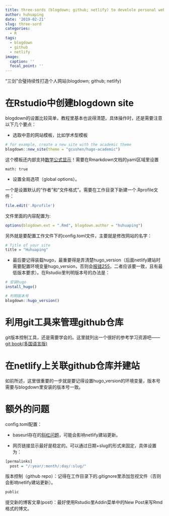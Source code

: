 ```yaml
---
title: three-sords (blogdown; github; netlify) to develole personal website
author: huhuaping
date: '2019-02-21'
slug: three-sord
categories: 
  - R
tags: 
  - blogdown
  - github
  - netlify
image:
  caption: ''
  focal_point: ''
---
```


“三剑”合璧持续性打造个人网站(blogdown; github; netlify)

# 在Rstudio中创建blogdown site

blogdown的设置比较简单，教程里基本也说得清楚。具体操作时，还是需要注意以下几个要点：

- 选取中意的网站模板，比如学术型模板

```r
# for example, create a new site with the academic theme
blogdown::new_site(theme = "gcushen/hugo-academic")
```

这个模板还内部支持[数学公式显示](https://github.com/rstudio/blogdown/issues/36)！需要在Rmarkdown文档的yaml区域里设置

```
math: true
```

- 设置全局选项（global options）。

一个是设置默认的“作者”和“文件格式”。需要在工作目录下新建一个.Rprofile文件：

```r
file.edit('.Rprofile')
```
文件里面的内容配置为:

```r
options(blogdown.ext = ".Rmd", blogdown.author = "huhuaping")
```

另外就是要配置工作文件下的config.toml文件，主要就是修改网站的名字：

```r
# Title of your site
title = "Huhuaping"
```
- 最后要记得装载hugo，最重要得是弄清楚hugo_version（后面netlify建站时需要配置环境变量hugo_version，否则会[报错255](https://gohugo.io/hosting-and-deployment/hosting-on-netlify/)，二者应该要一致，且有最低版本要求）。在Rstudio里判明版本号的办法是：

```r
# 安装hugo
install_hugo()

# 判明版本号
blogdown::hugo_version()
```
# 利用git工具来管理github仓库

git版本控制工具，还是需要学会的。这里就列出一个很好的参考学习资源吧——[git book(多国语言版)](https://git-scm.com/book/zh/v2)

# 在netlify上关联github仓库并建站

如前所述，这里很重要的一步就是要记得设置hugo_version的环境变量，版本号需要与blogdown里安装的版本号一致。

# 额外的问题

config.toml配置：

- baseurl存在的[斜杠问题](https://github.com/rstudio/blogdown/issues/114)，可能会影响netlify建站更新。

- 网页链接显示最好是稳定的。可以通过日期+slug的形式来固定，具体设置为：

```r
[permalinks]
  post = "/:year/:month/:day/:slug/"
```

版本控制（github repo）：记得在工作目录下的.gitignore里添加忽视文件（否则会影响netlify建站更新）。

```r
public
```

提交新的博客文章(post)：最好使用Rstudio里Addin菜单中的New Post来写Rmd格式的博文。